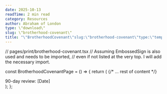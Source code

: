 ```yaml
---
date: 2025-10-13
readTime: 2 min read
category: Resources
author: Abraham of London
type: \"download\"
slug: \"brotherhood-covenant\"
title: "\"BrotherhoodCovenant\"slug:\"brotherhood-covenant\"type:\"template\"slug:\"brotherhood-covenant\"type:\"Download\"title:\"BrotherhoodCovenant\"date:2025-10-13author:\"AbrahamofLondon\"readTime:2minreadcategory:\"Resources\""
---
```


// pages/print/brotherhood-covenant.tsx
// Assuming EmbossedSign is also used and needs to be imported,
// even if not listed at the very top. I will add the necessary import.

const BrotherhoodCovenantPage = () => {
  return (
    <BrandFrame title="Brotherhood Covenant" subtitle="90-day commitment to presence, truth, confidentiality, practical service, and family protection." >
      {/* ... rest of content */}
      <div className="flex items-center justify-between text-[11.5px] text-[color:var(--color-on-secondary)/0.6]">
        <span>90-day review: [Date]</span>
      </div>
    </BrandFrame>
  );
};
